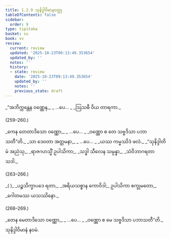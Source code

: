 ```yaml
---
title: 1.2.9 သုနိဒ္ဒါဝိမာနဝတ္ထု
tableOfContents: false
sidebar:
  order: 9
type: tipitaka
basket: su
book: vv
review:
  current: review
  updated: '2025-10-23T09:13:49.353654'
  updated_by: ''
  notes: ''
  history:
  - state: review
    date: '2025-10-23T09:13:49.353654'
    updated_by: ''
    notes: ''
    previous_state: draft
---
```



<ReviewStatus review={frontmatter.review} showDetails={true} />

<HypothesisAnnotation frontmatter={frontmatter} />

<DynamicBreadcrumb />

<Division number="258" book="vv" e="ch" v="19" p="31">

<Paragraph number="282" type="verses" book="vv">
_“အဘိက္ကန္တေန ဝဏ္ဏေန,_  
_ …ပေ… _  
_ဩသဓီ ဝိယ တာရကာ._  


(259–260.)
</Paragraph>

<Paragraph number="283" type="verses" book="vv">
_ကေန တေတာဒိသော ဝဏ္ဏော,_  
_ …ပေ… _  
_ဝဏ္ဏော စ တေ သဗ္ဗဒိသာ ပဘာသတီ”တိ._  

</Paragraph>

</Division>
<Division number="261" book="vv" e="ch" v="19" p="31">

<Paragraph number="284" type="verses" book="vv">
_သာ ဒေဝတာ အတ္တမနာ,_  
_ …ပေ… _  
_ယဿ ကမ္မဿိဒံ ဖလံ._  

</Paragraph>

</Division>
<Division number="262" book="vv" e="ch" v="19" p="31">

<Paragraph number="285" type="verses" book="vv">
_“သုနိဒ္ဒါတိ မံ အညံသု,_  
_ရာဇဂဟသ္မိံ ဥပါသိကာ;_  
_သဒ္ဓါ သီလေန သမ္ပန္နာ,_  
_သံဝိဘာဂရတာ သဒါ._  


(263–266.)
</Paragraph>

<Paragraph number="286" type="verses" book="vv">
_( )_  

</Paragraph>

</Division>
<Division number="267" book="vv" e="ch" v="19" p="31">

<Paragraph number="287" book="vv">
_ပဉ္စသိက္ခာပဒေ ရတာ,_  
_အရိယသစ္စာန ကောဝိဒါ;_  
ဥပါသိကာ စက္ခုမတော,_  
_ဂေါတမဿ ယသဿိနော._  


(268–269.)
</Paragraph>

<Paragraph number="288" type="verses" book="vv">
_တေန မေတာဒိသော ဝဏ္ဏော,_  
_ …ပေ… _  
_ဝဏ္ဏော စ မေ သဗ္ဗဒိသာ ပဘာသတီ”တိ._  


</Paragraph>
</Division>

<Paragraph number="289" type="center" book="vv">
သုနိဒ္ဒါဝိမာနံ နဝမံ.
</Paragraph>